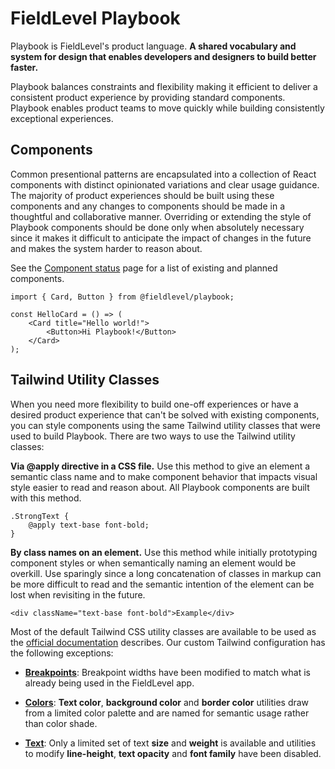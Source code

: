 
<Meta title="Playbook" />

# FieldLevel Playbook

Playbook is FieldLevel's product language. **A shared vocabulary and system for design that enables developers and designers
to build better faster.**

Playbook balances constraints and flexibility making it efficient to deliver a consistent product experience by providing standard components. Playbook enables product teams to move quickly while building consistently exceptional experiences.

## Components

Common presentional patterns are encapsulated into a collection of React components with distinct opinionated variations and
clear usage guidance. The majority of product experiences should be built using these components and any changes to components
should be made in a thoughtful and collaborative manner. Overriding or extending the style of Playbook components should be done
only when absolutely necessary since it makes it difficult to anticipate the impact of changes in the future and makes the system
harder to reason about.

See the [Component status](/docs/status--docs) page for a list of existing and planned components.

```
import { Card, Button } from @fieldlevel/playbook;

const HelloCard = () => (
    <Card title="Hello world!">
        <Button>Hi Playbook!</Button>
    </Card>
);
```

## Tailwind Utility Classes

When you need more flexibility to build one-off experiences or have a desired product experience that can't be solved with existing
components, you can style components using the same Tailwind utility classes that were used to build Playbook. There are two ways to
use the Tailwind utility classes:

**Via @apply directive in a CSS file.** Use this method to give an element a semantic class name and to make component behavior that
impacts visual style easier to read and reason about. All Playbook components are built with this method.

```
.StrongText {
    @apply text-base font-bold;
}
```

**By class names on an element.** Use this method while initially prototyping component styles or when semantically naming
an element would be overkill. Use sparingly since a long concatenation of classes in markup can be more difficult to read
and the semantic intention of the element can be lost when revisiting in the future.

```
<div className="text-base font-bold">Example</div>
```

Most of the default Tailwind CSS utility classes are available to be used as the [official documentation](https://tailwindcss.com/docs)
describes. Our custom Tailwind configuration has the following exceptions:

-   **[Breakpoints](/docs/css-utilities-breakpoints--docs)**: Breakpoint widths have been modified to match what is already being
    used in the FieldLevel app.

-   **[Colors](/docs/css-utilities-colors--docs)**: **Text color**, **background color** and **border color** utilities draw from
    a limited color palette and are named for semantic usage rather than color shade.

-   **[Text](/docs/css-utilities-text--docs)**: Only a limited set of text **size** and **weight** is available and
    utilities to modify **line-height**, **text opacity** and **font family** have been disabled.
